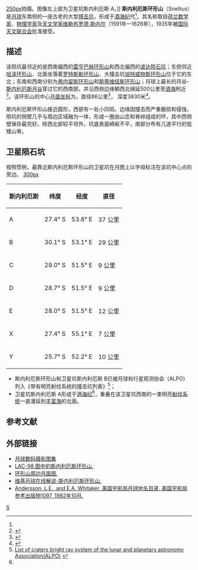{{lunar crater data
| image=Snellius - LROC - WAC.JPG
| caption=[[月球勘测轨道飞行器|月球勘测轨道飞行器]]拍摄的图像
| latitude = 29.3
| N_or_S = S
| longitude = 55.7
| E_or_W = E
| diameter = 86公里
| depth = 3.83公里
| colong = 304
| eponym = [[威理博·斯涅尔|维勒布罗德·斯内尔]]
}}
[[image:Normal_Snellius_LO-IV-053H_LTVT.jpg|250px]]拍摄。图像左上部为卫星坑斯内利厄斯 A。]]
'''斯内利厄斯环形山'''（Snellius）是[[月球|月球]]东南侧的一座古老的大型[[撞击坑|撞击坑]]，形成于[[酒海纪|酒海纪]]代<ref name="LICD"/>，其名称取自[[荷兰|荷兰]][[数学家|数学家]]、[[物理学家|物理学家]]及[[天文学家|天文学家]][[威理博·斯涅尔|维勒布罗德·斯内尔]]（1591年—1626年），1935年被[[国际天文联合会|国际天文联合会]]批准接受。

==描述==
该陨坑最邻近的是西南偏西的[[雷亨巴赫环形山|雷亨巴赫环形山]]和西北偏西的[[波达陨石坑|波达陨石坑]]；东侧邻近[[哈泽环形山|哈泽环形山]]、北面坐落着[[罗特斯勒环形山|罗特斯勒环形山]]、大撞击坑[[培特威物斯环形山|培特威物斯环形山]]位于它的东北；东南和西南分别为[[弗内留斯环形山|弗内留斯环形山]]和[[斯蒂维纽斯环形山|斯蒂维纽斯环形山]]；月球上最长的月谷-[[斯内利厄斯月谷|斯内利厄斯月谷]]穿过它的西南部，并沿西侧边缘朝西北绵延500公里至[[酒海|酒海]]附近<ref>{{Cite web |url=http://planetarynames.wr.usgs.gov/images/Lunar/lac_98_wac.pdf |title=Crater Snellius at LAC-98 map |access-date=2016-06-04 |archive-date=2019-02-14 |archive-url=https://web.archive.org/web/20190214233331/https://planetarynames.wr.usgs.gov/images/Lunar/lac_98_wac.pdf |dead-url=no }}</ref>。该环形山的中心[[月面坐标|月面坐标]]为{{Coord|29.33|S|55.7|E|globe:Moon|nogoogle=1|noosm=1}}，直径86公里<ref name="IAU">{{Cite web |url=http://planetarynames.wr.usgs.gov/Feature/5609 |title=Directory of the International Astronomical Union |access-date=2016-06-04 |archive-date=2019-12-07 |archive-url=https://web.archive.org/web/20191207034047/https://planetarynames.wr.usgs.gov/Feature/5609 |dead-url=no }}</ref>，
深度3830米<ref>{{Cite web |url=http://fisherka.csolutionshosting.net/astronote/plan/craterdepth/html/CraterDepthFeatureNameWestfall.html |title=John E. Westfall's Atlas of the Lunar Terminator, Cambridge Univ. Press (2000) |access-date=2016-06-04 |archive-date=2014-12-18 |archive-url=https://archive.today/20141218234310/http://fisherka.csolutionshosting.net/astronote/plan/craterdepth/html/CraterDepthFeatureNameWestfall.html |dead-url=no }}</ref>。

斯内利厄斯环形山接近圆形，西部有一处小凹陷，边缘因撞击而严重磨损和侵蚀。陨坑的侧壁几乎与周边区域融为一体，形成一圈由山峦和脊岭组成的环，其中西侧壁保存最完好。除西北部较平坦外，坑底表面崎岖不平，南部分布有几道平行的低矮山脊。

==卫星陨石坑==
按照惯例，最靠近斯内利厄斯环形山的卫星坑在月图上以字母标注在该坑中心点的旁边。
[[image:_Snellius_sattelite_craters_map.jpg|300px]]

{| class="wikitable" style="text-align: right;"
|-
! scope="col" | 斯内利厄斯
! scope="col" | 纬度
! scope="col" | 经度
! scope="col" | 直径
|-
! scope="row" | A
| 27.4° S
| 53.8° E
| 37 公里
|-
! scope="row" | B
| 30.1° S
| 53.1° E
| 29 公里
|-
! scope="row" | C
| 29.0° S
| 51.5° E
| 9 公里
|-
! scope="row" | D
| 28.7° S
| 51.5° E
| 9 公里
|-
! scope="row" | E
| 28.0° S
| 51.5° E
| 12 公里
|-
! scope="row" | X
| 27.4° S
| 55.1° E
| 7 公里
|-
! scope="row" | Y
| 25.7° S
| 52.2° E
| 10 公里
|}{{clear}}
* 斯内利厄斯环形山和卫星坑斯内利厄斯 B已被月球和行星观测协会（ALPO）列入《带有明亮射纹系统的撞击坑列表》<ref>[http://www.zone-vx.com/alpo-rays-table.pdf List of craters bright ray system of the lunar and planetary astronomy Association(ALPO)] {{webarchive|url=https://web.archive.org/web/20160304213831/http://www.zone-vx.com/alpo-rays-table.pdf |date=2016-03-04 }}</ref>；
* 卫星坑斯内利厄斯 A形成于[[酒海纪|酒海纪]]<ref name="LICD"/>，重叠在该卫星坑西南的一束明亮[[射纹系统|射纹系统]]一直漫延到[[丰富海|丰富海]]的北面。

== 参考文献==
{{reflist|refs=
<ref name=LICD>Lunar Impact Crater Database</ref>
}}

==外部链接==
*[http://www.lpi.usra.edu/resources/lunar_orbiter/bin/srch_nam.shtml?Snellius%7C0 月球数码摄影图集] {{Wayback|url=http://www.lpi.usra.edu/resources/lunar_orbiter/bin/srch_nam.shtml?Snellius%7C0 |date=20201127015042 }}
*[http://www.lpi.usra.edu/resources/mapcatalog/LAC/lac98/ LAC-98 图中的斯内利厄斯环形山.] {{Wayback|url=http://www.lpi.usra.edu/resources/mapcatalog/LAC/lac98/ |date=20160304074500 }}
*[http://www.lpi.usra.edu/resources/mapcatalog/usgs/I794/ 环形山周边月面图.] {{Wayback|url=http://www.lpi.usra.edu/resources/mapcatalog/usgs/I794/ |date=20160304072350 }}
*[http://the-moon.wikispaces.com/Snellius 维基月球在线解说-斯内利厄斯环形山.] {{Wayback|url=http://the-moon.wikispaces.com/Snellius |date=20180530175352 }}
*[http://planet4589.org/astro/lunar/RP-1097.pdf Andersson, L.E., and E.A. Whitaker, 美国宇航局月球地名目录, 美国宇航局参考出版物1097, 1982年10月.] {{Wayback|url=http://planet4589.org/astro/lunar/RP-1097.pdf |date=20141006125838 }}

[[Category:月球环形山|S]]
{{月球環形山 (R-S)}}